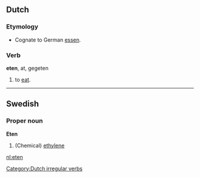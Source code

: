 == Dutch ==
=== Etymology ===
* Cognate to German [[essen]].

=== Verb ===
'''eten''', at, gegeten

# to [[eat]].

[[Category:Dutch irregular verbs]]

----

==Swedish==
===Proper noun===
'''Eten'''

#(Chemical) [[ethylene]]

[[nl:eten]]